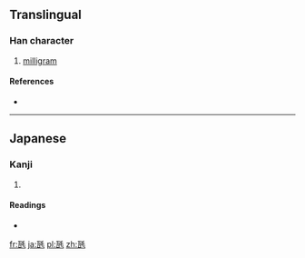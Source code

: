==Translingual==

===Han character===
{{Han char|rn=98|rad=瓦|as=04|sn=9|four=|canj=一弓竹手山 (MNHQU)}}

# [[milligram]]

====References====
* {{Han ref|kx=0748.201|dkj=21466|dj=1157.090|hdz=21422.121|uh=74F1|ud=29937}}

----

==Japanese==

===Kanji===
{{ja-kanji|grade=|rs=瓦04}}

# {{defn|lang=ja|sort=瓦04}}

====Readings====
* {{ja-readings|on=|kun=[[みりぐらむ]] (miriguramu)|nanori=}}

[[fr:瓱]]
[[ja:瓱]]
[[pl:瓱]]
[[zh:瓱]]